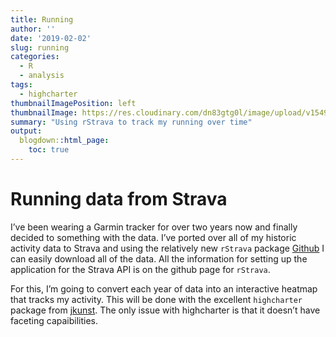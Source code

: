 ```yaml
---
title: Running
author: ''
date: '2019-02-02'
slug: running
categories:
  - R
  - analysis
tags:
  - highcharter
thumbnailImagePosition: left
thumbnailImage: https://res.cloudinary.com/dn83gtg0l/image/upload/v1549156087/running.jpg
summary: "Using rStrava to track my running over time"
output:
  blogdown::html_page:
    toc: true
---
```


# Running data from Strava 

I've been wearing a Garmin tracker for over two years now and finally decided to something with the data. I've ported over all of my historic activity data to Strava and using the relatively new `rStrava` package [Github](https://github.com/fawda123/rStrava){target="_blank"} I can easily download all of the data. All the information for setting up the application for the Strava API is on the github page for `rStrava`.

For this, I'm going to convert each year of data into an interactive heatmap that tracks my activity. This will be done with the excellent `highcharter` package from [jkunst](http://jkunst.com/highcharter/){target="_blank"}. The only issue with highcharter is that it doesn't have faceting capaibilities. 



